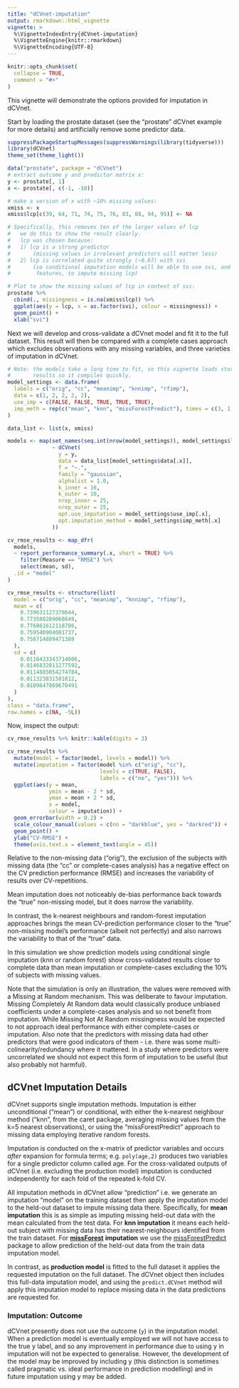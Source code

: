 ```yaml
---
title: "dCVnet-imputation"
output: rmarkdown::html_vignette
vignette: >
  %\VignetteIndexEntry{dCVnet-imputation}
  %\VignetteEngine{knitr::rmarkdown}
  %\VignetteEncoding{UTF-8}
---
```


```r
knitr::opts_chunk$set(
  collapse = TRUE,
  comment = "#>"
)
```

This vignette will demonstrate the options provided for imputation in dCVnet.

Start by loading the prostate dataset (see the "prostate" dCVnet example for more details) and artificially remove some predictor data.

```r
suppressPackageStartupMessages(suppressWarnings(library(tidyverse)))
library(dCVnet)
theme_set(theme_light())

data("prostate", package = "dCVnet")
# extract outcome y and predictor matrix x:
y <- prostate[, 1]
x <- prostate[, c(-1, -10)]

# make a version of x with ~10% missing values:
xmiss <- x
xmiss$lcp[c(39, 64, 71, 74, 75, 76, 83, 88, 94, 95)] <- NA

# Specifically, this removes ten of the larger values of lcp
#   we do this to show the result clearly.
#   lcp was chosen because:
#   1) lcp is a strong predictor
#       (missing values in irrelevant predictors will matter less)
#   2) lcp is correlated quite strongly (~0.67) with svi
#       (so conditional imputation models will be able to use svi, and other
#        features, to impute missing lcp)

# Plot to show the missing values of lcp in context of svi:
prostate %>%
  cbind(., missingness = is.na(xmiss$lcp)) %>%
  ggplot(aes(y = lcp, x = as.factor(svi), colour = missingness)) +
  geom_point() +
  xlab("svi")

```

Next we will develop and cross-validate a dCVnet model and fit it to the full dataset. This result will then be compared with a complete cases approach which excludes observations with any missing variables, and three varieties of imputation in dCVnet.

```r
# Note: the models take a long time to fit, so this vignette loads stored
#       results so it compiles quickly.
model_settings <- data.frame(
  labels = c("orig", "cc", "meanimp", "knnimp", "rfimp"),
  data = c(1, 2, 2, 2, 2),
  use_imp = c(FALSE, FALSE, TRUE, TRUE, TRUE),
  imp_meth = rep(c("mean", "knn", "missForestPredict"), times = c(3, 1, 1))
)

data_list <- list(x, xmiss)

models <- map(set_names(seq.int(nrow(model_settings)), model_settings$labels),
              ~ dCVnet(
                y = y,
                data = data_list[model_settings$data[.x]],
                f = "~.",
                family = "gaussian",
                alphalist = 1.0,
                k_inner = 10,
                k_outer = 10,
                nrep_inner = 25,
                nrep_outer = 25,
                opt.use_imputation = model_settings$use_imp[.x],
                opt.imputation_method = model_settings$imp_meth[.x]
              ))

cv_rmse_results <- map_dfr(
  models,
  ~ report_performance_summary(.x, short = TRUE) %>%
    filter(Measure == "RMSE") %>%
    select(mean, sd),
  .id = "model"
)

```

```r


cv_rmse_results <- structure(list(
  model = c("orig", "cc", "meanimp", "knnimp", "rfimp"),
  mean = c(
    0.739631127378644,
    0.773580289068649,
    0.776861612118786,
    0.759540904081737,
    0.756714809471389
  ),
  sd = c(
    0.0116423343714006,
    0.0146832811277592,
    0.0114885054274784,
    0.011323831581812,
    0.0109847869670491
  )
),
class = "data.frame",
row.names = c(NA, -5L))

```

Now, inspect the output:

```r
cv_rmse_results %>% knitr::kable(digits = 3)

cv_rmse_results %>%
  mutate(model = factor(model, levels = model)) %>%
  mutate(imputation = factor(model %in% c("orig", "cc"),
                             levels = c(TRUE, FALSE),
                             labels = c("no", "yes"))) %>%
  ggplot(aes(y = mean,
             ymin = mean - 2 * sd,
             ymax = mean + 2 * sd,
             x = model,
             colour = imputation)) +
  geom_errorbar(width = 0.2) +
  scale_colour_manual(values = c(no = "darkblue", yes = "darkred")) +
  geom_point() +
  ylab("CV-RMSE") +
  theme(axis.text.x = element_text(angle = 45))
```

Relative to the non-missing data ("orig"), the exclusion of the subjects with missing data (the "cc" or complete-cases analysis) has a negative effect on the CV prediction performance (RMSE) and increases the variability of results over CV-repetitions.

Mean imputation does not noticeably de-bias performance back towards the "true" non-missing model, but it does narrow the variability.

In contrast, the k-nearest neighbours and random-forest imputation approaches brings the mean CV-prediction performance closer to the "true" non-missing model's performance (albeit not perfectly) and also narrows the variability to that of the "true" data.

In this simulation we show prediction models using conditional single imputation (knn or random forest) show cross-validated results closer to complete data than mean imputation or complete-cases excluding the 10% of subjects with missing values.

Note that the simulation is only an illustration, the values were removed with a Missing at Random mechanism. This was deliberate to favour imputation. Missing Completely At Random data would classically produce unbiased coefficients under a complete-cases analysis and so not benefit from imputation. While Missing Not At Random missingness would be expected to not approach ideal performance with either complete-cases or imputation. Also note that the predictors with missing data had other predictors that were good indicators of them - i.e. there was some multi-colinearity/redundancy where it mattered. In a study where predictors were uncorrelated we should not expect this form of imputation to be useful (but also probably not harmful).

## dCVnet Imputation Details

dCVnet supports single imputation methods. Imputation is either unconditional ("mean") or conditional, with either the k-nearest neighbour method ("knn", from the caret package, averaging missing values from the k=5 nearest observations), or using the "missForestPredict" approach to missing data employing iterative random forests.

Imputation is conducted on the x-matrix of predictor variables and occurs *after* expansion for formula terms; e.g. `poly(age,2)` produces two variables for a single predictor column called age. For the cross-validated outputs of dCVnet (i.e. excluding the production model) imputation is conducted independently for each fold of the repeated k-fold CV.

All imputation methods in dCVnet allow "prediction" i.e. we generate an imputation "model" on the training dataset then apply the imputation model to the held-out dataset to impute missing data there. Specifically, for **mean imputation** this is as simple as imputing missing held-out data with the mean calculated from the test data. For **knn imputation** it means each held-out subject with missing data has their nearest-neighbours identified from the train dataset. For [**missForest**](https://github.com/stekhoven/missForest) **imputation** we use the [missForestPredict](https://github.com/sibipx/missForestPredict) package to allow prediction of the held-out data from the train data imputation model.

In contrast, as **production model** is fitted to the full dataset it applies the requested imputation on the full dataset. The dCVnet object then includes this full-data imputation model, and using the `predict.dCVnet` method will apply this imputation model to replace missing data in the data predictions are requested for.

### Imputation: Outcome

dCVnet presently does not use the outcome (`y`) in the imputation model. When a prediction model is eventually employed we will not have access to the true y label, and so any improvement in performance due to using y in imputation will not be expected to generalise. However, the development of the model may be improved by including y (this distinction is sometimes called pragmatic vs. ideal performance in prediction modelling) and in future imputation using y may be added.
